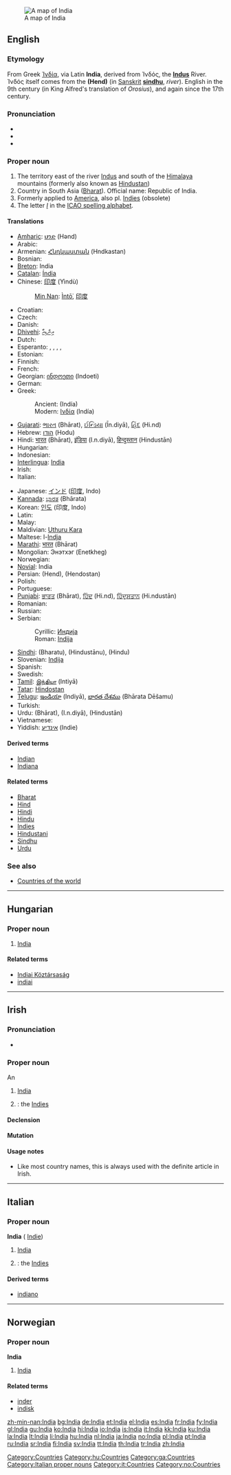 {{also|india}}
[[Image:Map India.png|thumb|right|A map of India]]
==English==
{{wikipedia}}
{{wikipedia|India (word)}}

===Etymology===
From Greek [[Ἰνδία]], via Latin '''India''', derived from Ἰνδός, the '''[[Indus]]''' River. Ἰνδός itself comes from the {{Pers.}} {{fa-Arab|[[هند]]}} '''(Hend)''' (in [[Sanskrit]] '''[[sindhu]]''', ''river''). English in the 9th century (in King Alfred's translation of ''Orosius''), and again since the 17th century.

===Pronunciation===
* {{enPR|ĭnʹdēə}}
* {{IPA|/ˈɪndiə/}}
* {{SAMPA|/"Indi@/}}

===Proper noun===
{{en-proper noun}}

# The territory east of the river [[Indus]] and south of the [[Himalaya]] mountains (formerly also known as [[Hindustan]])
# Country in South Asia ([[Bharat]]). Official name: Republic of India.
# Formerly applied to [[America]], also pl. [[Indies]] (obsolete)
# The letter ''[[I]]'' in the [[ICAO spelling alphabet]].

====Translations====
{{trans-top|the country}}
* [[Amharic]]: [[ህንድ]] (Hənd)
* Arabic: {{t-|ar|الهند|tr=al-Hind|sc=Arab}}
* Armenian: [[Հնդկաստան]] (Hndkastan)
* Bosnian: {{t-|bs|Indija|f}}
* [[Breton]]: India
* [[Catalan]]: [[Índia]] {{f}}
* Chinese: [[印度]] (Yìndù)
*: [[Min Nan]]: [[Ìntō͘]], [[印度]]
* Croatian: {{t+|hr|Indija|f}}
* Czech: {{t+|cs|Indie|f}}
* Danish: {{t-|da|Indien}}
* [[Dhivehi]]: [[އިންޑިއާ]] {{unicode|(Inḋi’ā)}}
* Dutch: {{t+|nl|India}}
* Esperanto: {{t-|eo|Barato|xs=Esperanto}}, {{t-|eo|Hindujo|xs=Esperanto}}, {{t-|eo|Hindio|xs=Esperanto}}, {{t-|eo|Bharato|xs=Esperanto}}, {{t-|eo|Hinda Unio|xs=Esperanto}}
* Estonian: {{t+|et|India}}
* Finnish: {{t+|fi|Intia}}
* French: {{t+|fr|Inde|f}}
* Georgian: [[ინდოეთი]] (Indoeti)
* German: {{t+|de|Indien|n}}
* Greek:
*: Ancient: {{unicode|[[Ἰνδία]]}} (Indía) {{f}}
*: Modern: [[Ινδία]] (Indía) {{f}}
* [[Gujarati]]: [[ભારત]] (Bhārat), [[ઈન્ડિયા]] (Īn.diyā), [[હિંદ]] (Hi.nd)
* Hebrew: [[הודו]] (Hodu)
* Hindi: [[भारत]] (Bhārat), [[इंडिया]] (I.n.diyā), [[हिन्दुस्तान]] (Hindustān)
* Hungarian: {{t+|hu|India}}
* Indonesian: {{t-|id|India|xs=Indonesian}}
* [[Interlingua]]: [[India#Interlingua|India]]
* Irish: {{t-|ga|India|xs=Irish}}
* Italian: {{t+|it|India|f}}
{{trans-mid}}
* Japanese: [[インド]] ([[印度]], Indo)
* [[Kannada]]: [[ಭಾರತ]] (Bhārata)
* Korean: [[인도]] (印度, Indo)
* Latin: {{t+|la|India|f}}
* Malay: {{t-|ms|India|xs=Malay}}
* Maldivian: [[Uthuru Kara]]
* Maltese: l-[[Indja]]
* [[Marathi]]: [[भारत]] (Bhārat)
* Mongolian: Энэтхэг (Enetkheg)
* Norwegian: {{t-|no|India}}
* [[Novial]]: India
* Persian: {{fa-Arab|[[هند]]}} (Hend), {{fa-Arab|[[هندوستان]]}} (Hendostan)
* Polish: {{t+|pl|Indie}}
* Portuguese: {{t+|pt|Índia|f}}
* [[Punjabi]]: [[ਭਾਰਤ]] (Bhārat), [[ਹਿੰਦ]] (Hi.nd), [[ਹਿੰਦੁਸਤਾਨ]] (Hi.ndustān)
* Romanian: {{t-|ro|India|f}}
* Russian: {{t+|ru|Индия|f|tr=Índija|sc=Cyrl}}
* Serbian:
*: Cyrillic: [[Индија#Serbian|Индија]] {{f}}
*: Roman: [[Indija#Serbian|Indija]] {{f}}
* [[Sindhi]]: {{SDchar|[[ڀارت]]}} (Bharatu), {{SDchar|[[هندستان]]}} (Hindustānu), {{SDchar|[[هند]]}} (Hindu)
* Slovenian: [[Indija]]
* Spanish: {{t+|es|India|f}}
* Swedish: {{t+|sv|Indien}}
* [[Tamil]]: [[இந்தியா]] (Intiyā)
* [[Tatar]]: [[Hindostan#Tatar|Hindostan]]
* [[Telugu]]: [[ఇండియా]] (Indiyā), [[భారత దేశము]] (Bhārata Dēšamu)
* Turkish: {{t+|tr|Hindistan}}
* Urdu: {{ur-Arab|[[بھارت]]}} (Bhārat), {{ur-Arab|[[انڈیا]]}} (I.n.diyā), {{ur-Arab|[[ہندوستان]]}} (Hindustān)
* Vietnamese: {{t-|vi|Ấn Độ|xs=Vietnamese}}
* Yiddish: [[אינדיע]] (Indie)
{{trans-bottom}}

====Derived terms====
* [[Indian]]
* [[Indiana]]

====Related terms====
* [[Bharat]]
* [[Hind]]
* [[Hindi]]
* [[Hindu]]
* [[Indies]]
* [[Hindustani]]
* [[Sindhu]]
* [[Urdu]]

===See also===
* [[Appendix:Countries of the world|Countries of the world]]

[[Category:Countries]]

----

==Hungarian==
{{wikipedia|lang=hu}}

===Proper noun===
{{infl|hu|proper noun}}

# [[#English|India]]

====Related terms====
* [[Indiai Köztársaság]]
* [[indiai]]

[[Category:hu:Countries]]

----

==Irish==

===Pronunciation===
* {{IPA|lang=ga|[ˈɪnʲdʲiə]}}

===Proper noun===
An {{infl|ga|proper noun|g=f}}
{{infl|ga|proper noun}}

# [[#English|India]]
# {{plural}}: the [[Indies]]

====Declension====
{{ga noun f4|I|ndia|ndiacha}}

====Mutation====
{{ga mut vowel|uc=yes}}

====Usage notes====
* Like most country names, this is always used with the definite article in Irish.

[[Category:ga:Countries]]

----

==Italian==
{{wikipedia|lang=it}}

===Proper noun===
'''India''' {{f}}  ({{plural}} [[Indie]])

# [[#English|India]]
# {{plural}}: the [[Indies]]

====Derived terms====
* [[indiano]]

[[Category:Italian proper nouns]]
[[Category:it:Countries]]

----

==Norwegian==

===Proper noun===
'''India'''

# [[#English|India]]

====Related terms====
* [[inder]]
* [[indisk]]

[[Category:no:Countries]]

[[zh-min-nan:India]]
[[bg:India]]
[[de:India]]
[[et:India]]
[[el:India]]
[[es:India]]
[[fr:India]]
[[fy:India]]
[[gl:India]]
[[gu:India]]
[[ko:India]]
[[hi:India]]
[[io:India]]
[[is:India]]
[[it:India]]
[[kk:India]]
[[ku:India]]
[[la:India]]
[[lt:India]]
[[li:India]]
[[hu:India]]
[[nl:India]]
[[ja:India]]
[[no:India]]
[[pl:India]]
[[pt:India]]
[[ru:India]]
[[sr:India]]
[[fi:India]]
[[sv:India]]
[[tt:India]]
[[th:India]]
[[tr:India]]
[[zh:India]]